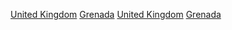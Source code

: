 {{cat main}}
[[Category:格瑞那達雙邊關係|United Kingdom]]
[[Category:英國雙邊關係|Grenada]]
[[Category:格瑞那達與英聯邦|United Kingdom]]
[[Category:英國與英聯邦|Grenada]]